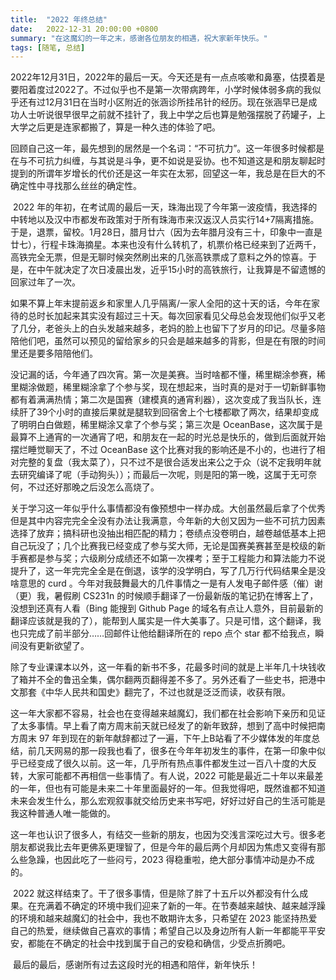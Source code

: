 ```yaml
---
title:  "2022 年终总结"
date:   2022-12-31 20:00:00 +0800
summary: "在这魔幻的一年之末，感谢各位朋友的相遇，祝大家新年快乐。"
tags: [随笔, 总结]
---
```


​      2022年12月31日，2022年的最后一天。今天还是有一点点咳嗽和鼻塞，估摸着是要阳着度过2022了。不过似乎也不是第一次带病跨年，小学时候体弱多病的我似乎还有过12月31日在当时小区附近的张涵诊所挂吊针的经历。现在张涵早已是成功人士听说很早很早之前就不挂针了，我上中学之后也算是勉强摆脱了药罐子，上大学之后更是连家都搬了，算是一种久违的体验了吧。

​      回顾自己这一年，最先想到的居然是一个名词：“不可抗力”。这一年很多时候都是在与不可抗力纠缠，与其说是斗争，更不如说是妥协。也不知道这是和朋友聊起时提到的所谓年岁增长的代价还是这一年实在太邪，回望这一年，我总是在巨大的不确定性中寻找那么丝丝的确定性。

​      2022 年的年初，在考试周的最后一天，珠海出现了今年第一波疫情，我选择的中转地以及汉中市都发布政策对于所有珠海市来汉返汉人员实行14+7隔离措施。于是，退票，留校。1月28日，腊月廿六（因为去年腊月没有三十，印象中一直是廿七），行程卡珠海摘星。本来也没有什么转机了，机票价格已经来到了近两千，高铁完全无票，但是无聊时候突然刷出来的几张高铁票成了意料之外的惊喜。于是，在中午就决定了次日凌晨出发，近乎15小时的高铁旅行，让我算是不留遗憾的回家过年了一次。

​      如果不算上年末提前返乡和家里人几乎隔离/一家人全阳的这十天的话，今年在家待的总时长加起来其实没有超过三十天。每次回家看见父母总会发现他们似乎又老了几分，老爸头上的白头发越来越多，老妈的脸上也留下了岁月的印记。尽量多陪陪他们吧，虽然可以预见的留给家乡的只会是越来越多的背影，但是在有限的时间里还是要多陪陪他们。

​      没记漏的话，今年通了四次宵。第一次是美赛。当时啥都不懂，稀里糊涂参赛，稀里糊涂做题，稀里糊涂拿了个参与奖，现在想起来，当时真的是对于一切新鲜事物都有着满满热情；第二次是国赛（建模真的通宵利器），这次变成了我当队长，连续肝了39个小时的直接后果就是腿软到回宿舍上个七楼都歇了两次，结果却变成了明明白白做题，稀里糊涂又拿了个参与奖；第三次是 OceanBase，这次属于是最算不上通宵的一次通宵了吧，和朋友在一起的时光总是快乐的，做到后面就开始摆烂睡觉聊天了，不过 OceanBase 这个比赛对我的影响还是不小的，也进行了相对完整的复盘（我太菜了），只不过不是很合适发出来公之于众（说不定我明年就去研究编译了呢（手动狗头））；而最后一次呢，则是阳的第一晚，这属于无可奈何，不过还好那晚之后没怎么高烧了。

​      关于学习这一年似乎什么事情都没有像预想中一样办成。大创虽然最后拿了个优秀但是其中内容完完全全没有办法让我满意，今年新的大创又因为一些不可抗力因素选择了放弃；搞科研也没抽出相匹配的精力；卷绩点没卷明白，越卷越低基本上把自己玩没了；几个比赛我已经变成了参与奖大师，无论是国赛美赛甚至是校级的新手赛都是参与奖；六级刷分成绩还不如第一次裸考；至于工程能力和算法能力不说提升了，这一年完完全全是在倒退，该学的没学明白，写了几万行代码结果全是没啥意思的 curd 。今年对我鼓舞最大的几件事情之一是有人发电子邮件感（催）谢（更）我，暑假刷 CS231n 的时候顺手翻译了一份最新版的笔记扔在博客上了，没想到还真有人看（Bing 能搜到 Github Page 的域名有点让人意外，目前最新的翻译应该就是我的了），能帮到人属实是一件大美事了。只是可惜，这个翻译，我也只完成了前半部分……回邮件让他给翻译所在的 repo 点个 star 都不给我点，瞬间没有更新欲望了。

​      除了专业课课本以外，这一年看的新书不多，花最多时间的就是上半年几十块钱收了箱并不全的鲁迅全集，偶尔翻两页翻得差不多了。另外还看了一些史书，把港中文那套《中华人民共和国史》翻完了，不过也就是泛泛而读，收获有限。

​      这一年大家都不容易，社会也在变得越来越魔幻，我们都在社会影响下亲历和见证了太多事情。早上看了南方周末前天就已经发了的新年致辞，想到了高中时候把南方周末 97 年到现在的新年献辞都过了一遍，下午上B站看了不少媒体发的年度总结，前几天网易的那一段我也看了，很多在今年年初发生的事件，在第一印象中似乎已经变成了很久以前。这一年，几乎所有热点事件都发生过一百八十度的大反转，大家可能都不再相信一些事情了。有人说，2022 可能是最近二十年以来最差的一年，但也有可能是未来二十年里面最好的一年。但我觉得吧，既然谁都不知道未来会发生什么，那么宏观叙事就交给历史来书写吧，好好过好自己的生活可能是我这种普通人唯一能做的。

​      这一年也认识了很多人，有结交一些新的朋友，也因为交浅言深吃过大亏。很多老朋友都说我比去年更佛系更理智了，但是今年的最后两个月却因为焦虑又变得有那么些急躁，也因此吃了一些闷亏，2023 得稳重啦，绝大部分事情冲动是办不成的。

​      2022 就这样结束了。干了很多事情，但是除了胖了十五斤以外都没有什么成果。在充满着不确定的环境中我们迎来了新的一年。在节奏越来越快、越来越浮躁的环境和越来越魔幻的社会中，我也不敢期许太多，只希望在 2023 能坚持热爱自己的热爱，继续做自己喜欢的事情；希望自己以及身边所有人新一年都能平平安安，都能在不确定的社会中找到属于自己的安稳和确信，少受点折腾吧。

​      最后的最后，感谢所有过去这段时光的相遇和陪伴，新年快乐！

